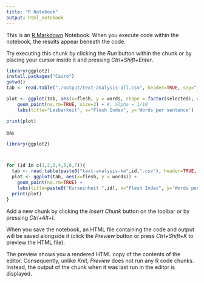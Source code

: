 ```yaml
---
title: "R Notebook"
output: html_notebook
---
```


This is an [R Markdown](http://rmarkdown.rstudio.com) Notebook. When you execute code within the notebook, the results appear beneath the code. 

Try executing this chunk by clicking the *Run* button within the chunk or by placing your cursor inside it and pressing *Ctrl+Shift+Enter*. 

```r
library(ggplot2)
install.packages("Cairo")
getwd()
tab <- read.table("./output/text-analysis-all.csv", header=TRUE, sep=",")

plot <- ggplot(tab, aes(x=flesh, y = words, shape = factor(selected), color=factor(document))) + 
    geom_point(na.rm=TRUE, size=2) + #, alpha = 1/10
    labs(title="Lesbarkeit", x="Flesh Index", y='Words per sentence')

print(plot)


```

bla

```r
library(ggplot2)



for (id in c(1,2,3,4,5,6,7)){
  tab <- read.table(paste0("text-analysis-ke",id,".csv"), header=TRUE, sep=",")
  plot <- ggplot(tab, aes(x=flesh, y = words)) + 
    geom_point(na.rm=TRUE) +
    labs(title=paste0("Kurseinheit ",id), x="Flesh Index", y='Words per sentence')
  print(plot)
}


```

Add a new chunk by clicking the *Insert Chunk* button on the toolbar or by pressing *Ctrl+Alt+I*.

When you save the notebook, an HTML file containing the code and output will be saved alongside it (click the *Preview* button or press *Ctrl+Shift+K* to preview the HTML file).

The preview shows you a rendered HTML copy of the contents of the editor. Consequently, unlike *Knit*, *Preview* does not run any R code chunks. Instead, the output of the chunk when it was last run in the editor is displayed.
